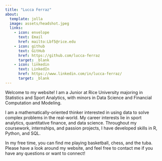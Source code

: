 ```yaml
---
title: "Lucca Ferraz"
about: 
  template: jolla
  image: assets/headshot.jpeg
  links: 
    - icon: envelope
      text: Email
      href: mailto:Lbf5@rice.edu
    - icon: github
      text: GitHub
      href: https://github.com/lucca-ferraz
      target: _blank
    - icon: linkedin
      text: LinkedIn
      href: https://www.linkedin.com/in/lucca-ferraz/
      target: _blank
---
```


Welcome to my website! I am a Junior at Rice University majoring in Statistics and Sport Analytics, with minors in Data Science and Financial Computation and Modeling.

I am a mathematically-oriented thinker interested in using data to solve complex problems in the real-world. My career interests lie in sport analytics, quantitative finance, and data science. Throughout my coursework, internships, and passion projects, I have developed skills in R, Python, and SQL. 

In my free time, you can find me playing basketball, chess, and the tuba. Please have a look around my website, and feel free to contact me if you have any questions or want to connect!